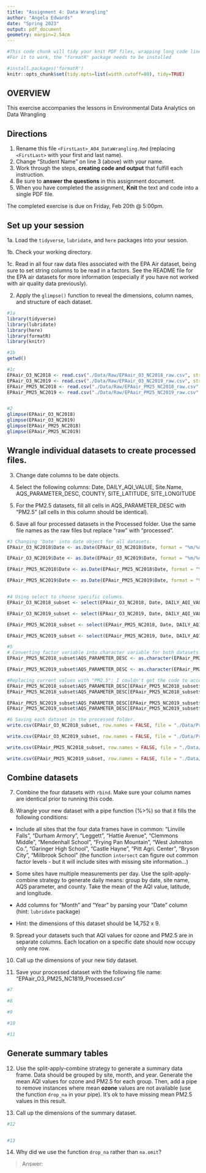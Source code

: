 ```yaml
---
title: "Assignment 4: Data Wrangling"
author: "Angela Edwards"
date: "Spring 2023"
output: pdf_document
geometry: margin=2.54cm
---
```


```r
#This code chunk will tidy your knit PDF files, wrapping long code lines
#For it to work, the "formatR" package needs to be installed

#install.packages('formatR')
knitr::opts_chunk$set(tidy.opts=list(width.cutoff=80), tidy=TRUE)
```


## OVERVIEW

This exercise accompanies the lessons in Environmental Data Analytics on Data Wrangling 

## Directions

1.  Rename this file `<FirstLast>_A04_DataWrangling.Rmd` (replacing `<FirstLast>` with your first and last name).
2. Change "Student Name" on line 3 (above) with your name.
3. Work through the steps, **creating code and output** that fulfill each instruction.
4. Be sure to **answer the questions** in this assignment document.
5. When you have completed the assignment, **Knit** the text and code into a single PDF file.

The completed exercise is due on Friday, Feb 20th @ 5:00pm.

## Set up your session 

1a. Load the `tidyverse`,  `lubridate`, and `here` packages into your session.

1b. Check your working directory.

1c. Read in all four raw data files associated with the EPA Air dataset, being sure to set string columns to be read in a factors. See the README file for the EPA air datasets for more information (especially if you have not worked with air quality data previously). 

2. Apply the `glimpse()` function to reveal the dimensions, column names, and structure of each dataset. 

```r
#1a 
library(tidyverse)
library(lubridate)
library(here)
library(formatR)
library(knitr)

#1b 
getwd()

#1c 
EPAair_O3_NC2018 <- read.csv("./Data/Raw/EPAair_O3_NC2018_raw.csv", stringsAsFactors = TRUE)
EPAair_O3_NC2019 <- read.csv("./Data/Raw/EPAair_O3_NC2019_raw.csv", stringsAsFactors = TRUE)
EPAair_PM25_NC2018 <- read.csv("./Data/Raw/EPAair_PM25_NC2018_raw.csv", stringsAsFactors = TRUE)
EPAair_PM25_NC2019 <- read.csv("./Data/Raw/EPAair_PM25_NC2019_raw.csv", stringsAsFactors = TRUE)


#2 
glimpse(EPAair_O3_NC2018)
glimpse(EPAair_O3_NC2019)
glimpse(EPAair_PM25_NC2018)
glimpse(EPAair_PM25_NC2019)

```


## Wrangle individual datasets to create processed files.

3. Change date columns to be date objects.

4. Select the following columns: Date, DAILY_AQI_VALUE, Site.Name, AQS_PARAMETER_DESC, COUNTY, SITE_LATITUDE, SITE_LONGITUDE

5. For the PM2.5 datasets, fill all cells in AQS_PARAMETER_DESC with "PM2.5" (all cells in this column should be identical).

6. Save all four processed datasets in the Processed folder. Use the same file names as the raw files but replace "raw" with "processed".

```r
#3 Changing 'Date' into date object for all datasets.
EPAair_O3_NC2018$Date <- as.Date(EPAair_O3_NC2018$Date, format = "%m/%d/%Y")

EPAair_O3_NC2019$Date <- as.Date(EPAair_O3_NC2019$Date, format = "%m/%d/%Y")

EPAair_PM25_NC2018$Date <- as.Date(EPAair_PM25_NC2018$Date, format = "%m/%d/%Y")

EPAair_PM25_NC2019$Date <- as.Date(EPAair_PM25_NC2019$Date, format = "%m/%d/%Y")


#4 Using select to choose specific columns.
EPAair_O3_NC2018_subset <- select(EPAair_O3_NC2018, Date, DAILY_AQI_VALUE, Site.Name, AQS_PARAMETER_DESC, COUNTY, SITE_LATITUDE, SITE_LONGITUDE)

EPAair_O3_NC2019_subset <- select(EPAair_O3_NC2019, Date, DAILY_AQI_VALUE, Site.Name, AQS_PARAMETER_DESC, COUNTY:SITE_LONGITUDE)

EPAair_PM25_NC2018_subset <- select(EPAair_PM25_NC2018, Date, DAILY_AQI_VALUE, Site.Name, AQS_PARAMETER_DESC, COUNTY:SITE_LONGITUDE)

EPAair_PM25_NC2019_subset <- select(EPAair_PM25_NC2019, Date, DAILY_AQI_VALUE, Site.Name, AQS_PARAMETER_DESC, COUNTY:SITE_LONGITUDE)

#5
# Converting factor variable into character variable for both datasets first.
EPAair_PM25_NC2018_subset$AQS_PARAMETER_DESC <- as.character(EPAair_PM25_NC2018_subset$AQS_PARAMETER_DESC)

EPAair_PM25_NC2019_subset$AQS_PARAMETER_DESC <- as.character(EPAair_PM25_NC2019_subset$AQS_PARAMETER_DESC)

#Replacing current values with "PM2.5"; I couldn't get the code to accept both original character values at the same time, so I had to use an inelegant solution with longer code.
EPAair_PM25_NC2018_subset$AQS_PARAMETER_DESC[EPAair_PM25_NC2018_subset$AQS_PARAMETER_DESC == "Acceptable PM2.5 AQI & Speciation Mass"] <- "PM2.5"
EPAair_PM25_NC2018_subset$AQS_PARAMETER_DESC[EPAair_PM25_NC2018_subset$AQS_PARAMETER_DESC == "PM2.5 - Local Conditions"] <- "PM2.5"

EPAair_PM25_NC2019_subset$AQS_PARAMETER_DESC[EPAair_PM25_NC2019_subset$AQS_PARAMETER_DESC == "Acceptable PM2.5 AQI & Speciation Mass"] <- "PM2.5"
EPAair_PM25_NC2019_subset$AQS_PARAMETER_DESC[EPAair_PM25_NC2019_subset$AQS_PARAMETER_DESC == "PM2.5 - Local Conditions"] <- "PM2.5"

#6 Saving each dataset in the processed folder. 
write.csv(EPAair_O3_NC2018_subset, row.names = FALSE, file = "./Data/Processed/EPAair_O3_NC2018_processed.csv")

write.csv(EPAair_O3_NC2019_subset, row.names = FALSE, file = "./Data/Processed/EPAair_O3_NC2019_processed.csv")

write.csv(EPAair_PM25_NC2018_subset, row.names = FALSE, file = "./Data/Processed/EPAair_PM25_NC2018_processed.csv")

write.csv(EPAair_PM25_NC2019_subset, row.names = FALSE, file = "./Data/Processed/EPAair_PM25_NC2019_processed.csv")

```


## Combine datasets

7. Combine the four datasets with `rbind`. Make sure your column names are identical prior to running this code.

8. Wrangle your new dataset with a pipe function (%>%) so that it fills the following conditions: 

  * Include all sites that the four data frames have in common: "Linville Falls", "Durham Armory", "Leggett", "Hattie Avenue", "Clemmons Middle", "Mendenhall School", "Frying Pan Mountain", "West Johnston Co.", "Garinger High School", "Castle Hayne", "Pitt Agri. Center", "Bryson City", "Millbrook School" (the function `intersect` can figure out common factor levels - but it will include sites with missing site information...) 

  * Some sites have multiple measurements per day. Use the split-apply-combine strategy to generate daily means: group by date, site name, AQS parameter, and county. Take the mean of the AQI value, latitude, and longitude.
  
  * Add columns for "Month" and "Year" by parsing your "Date" column (hint: `lubridate` package)
  
  * Hint: the dimensions of this dataset should be 14,752 x 9.

9. Spread your datasets such that AQI values for ozone and PM2.5 are in separate columns. Each location on a specific date should now occupy only one row.

10. Call up the dimensions of your new tidy dataset.

11. Save your processed dataset with the following file name: "EPAair_O3_PM25_NC1819_Processed.csv"

```r
#7 

#8 

#9

#10

#11

```


## Generate summary tables

12. Use the split-apply-combine strategy to generate a summary data frame. Data should be grouped by site, month, and year. Generate the mean AQI values for ozone and PM2.5 for each group. Then, add a pipe to remove instances where mean **ozone** values are not available (use the function `drop_na` in your pipe). It's ok to have missing mean PM2.5 values in this result. 

13. Call up the dimensions of the summary dataset.

```r

#12


#13


```

14. Why did we use the function `drop_na` rather than `na.omit`?

> Answer: 
